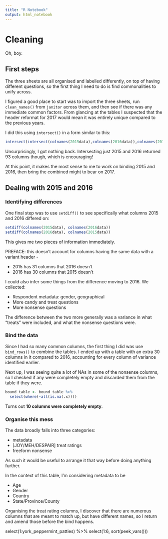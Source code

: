 ```yaml
---
title: "R Notebook"
output: html_notebook
---
```


# Cleaning

Oh, boy.

## First steps

The three sheets are all organised and labelled differently, on top of having different questions, so the first thing I need to do is find commonalities to unify across.

I figured a good place to start was to import the three sheets, run `clean_names()` from `janitor` across them, and then see if there was any immediate common factors. From glancing at the tables I suspected that the header reformat for 2017 would mean it was entirely unique compared to the previous years.

I did this using `intersect()` in a form similar to this:
```r
intersect(intersect(colnames(2015data),colnames(2016data)),colnames(2017data))
```
Unsurprisingly, I got nothing back. Intersecting just 2015 and 2016 returned 93 columns though, which is encouraging!

At this point, it makes the most sense to me to work on binding 2015 and 2016, then bring the combined might to bear on 2017.

## Dealing with 2015 and 2016

### Identifying differences

One final step was to use `setdiff()` to see specifically what columns 2015 and 2016 differed on:
```r
setdiff(colnames(2015data), colnames(2016data))
setdiff(colnames(2016data), colnames(2015data))
```

This gives me two pieces of information immediately. 

PREFACE: this doesn't account for columns having the same data with a variant header -

* 2015 has 31 columns that 2016 doesn't
* 2016 has 30 columns that 2015 doesn't

I could also infer some things from the difference moving to 2016. We collected:

* Respondent metadata: gender, geographical
* More candy and treat questions
* More nonsense questions

The difference between the two more generally was a variance in what "treats" were included, and what the nonsense questions were.

### Bind the data

Since I had so many common columns, the first thing I did was use `bind_rows()` to combine the tables. I ended up with a table with an extra 30 columns in it compared to 2016, accounting for every column of variance identified earlier.

Next up, I was seeing quite a lot of NAs in some of the nonsense columns, so I checked if any were completely empty and discarded them from the table if they were.

```r
bound_table <- bound_table %>% 
  select(where(~all(is.na(.x))))
```

Turns out **10 columns were completely empty**.

### Organise this mess

The data broadly falls into three categories: 

* metadata
* [JOY/MEH/DESPAIR] treat ratings 
* freeform nonsense

As such it would be useful to arrange it that way before doing anything further.

In the context of this table, I'm considering metadata to be 

* Age
* Gender
* Country
* State/Province/County

Organising the treat rating columns, I discover that there are numerous columns that are meant to match up, but have different names, so I return and amend those before the bind happens.

  select(1:york_peppermint_patties) %>% 
  select(1:6, sort(peek_vars()))
